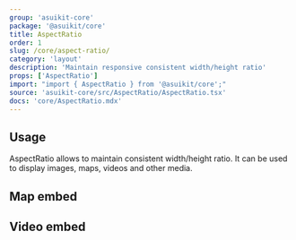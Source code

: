 ```yaml
---
group: 'asuikit-core'
package: '@asuikit/core'
title: AspectRatio
order: 1
slug: /core/aspect-ratio/
category: 'layout'
description: 'Maintain responsive consistent width/height ratio'
props: ['AspectRatio']
import: "import { AspectRatio } from '@asuikit/core';"
source: 'asuikit-core/src/AspectRatio/AspectRatio.tsx'
docs: 'core/AspectRatio.mdx'
---
```



## Usage

AspectRatio allows to maintain consistent width/height ratio.
It can be used to display images, maps, videos and other media.

<Demo data={AspectRatioDemos.image} />

## Map embed

<Demo data={AspectRatioDemos.map} />

## Video embed

<Demo data={AspectRatioDemos.video} />
